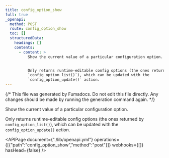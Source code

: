 ```yaml
---
title: config_option_show
full: true
_openapi:
  method: POST
  route: config_option_show
  toc: []
  structuredData:
    headings: []
    contents:
      - content: >
          Show the current value of a particular configuration option.


          Only returns runtime-editable config options (the ones returned by
          `config_option_list()`), which can be updated with the
          `config_option_update()` action.
---
```


{/* This file was generated by Fumadocs. Do not edit this file directly. Any changes should be made by running the generation command again. */}

Show the current value of a particular configuration option.

Only returns runtime-editable config options (the ones returned by `config_option_list()`), which can be updated with the `config_option_update()` action.


<APIPage document={"./lib/openapi.yml"} operations={[{"path":"config_option_show","method":"post"}]} webhooks={[]} hasHead={false} />